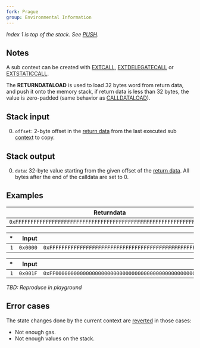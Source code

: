 ```yaml
---
fork: Prague
group: Environmental Information
---
```


*Index 1 is top of the stack. See [PUSH](/#60).*

## Notes

A sub context can be created with [EXTCALL](/#F8), [EXTDELEGATECALL](/#F9) or [EXTSTATICCALL](/#FB). 

The **RETURNDATALOAD** is used to load 32 bytes word from return data, and push it onto the memory stack, if return data is less than 32 bytes, the value is zero-padded (same behavior as [CALLDATALOAD](/#35)).

## Stack input

0. `offset`: 2-byte offset in the [return data](/about) from the last executed sub [context](/about) to copy.

## Stack output

0. `data`: 32-byte value starting from the given offset of the [return data](/about). All bytes after the end of the calldata are set to 0.

## Examples

| Returndata |
|---------|
| `0xFFFFFFFFFFFFFFFFFFFFFFFFFFFFFFFFFFFFFFFFFFFFFFFFFFFFFFFFFFFFFFFF` |

| * | Input | Output |
|--:|------:|-------:|
| `1` | `0x0000` | `0xFFFFFFFFFFFFFFFFFFFFFFFFFFFFFFFFFFFFFFFFFFFFFFFFFFFFFFFFFFFFFFFF` |


| * | Input | Output |
|--:|------:|-------:|
| `1` | `0x001F` | `0xFF00000000000000000000000000000000000000000000000000000000000000` |

*TBD: Reproduce in playground*

## Error cases

The state changes done by the current context are [reverted](#FD) in those cases:
- Not enough gas.
- Not enough values on the stack.
